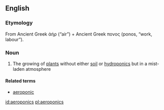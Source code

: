 ==English==

===Etymology===
From Ancient Greek ἀήρ (“air”) + Ancient Greek πονος (ponos, “work, labour”).

===Noun===
{{wikipedia}}
{{en-noun|-}}

# The growing of [[plant]]s without either [[soil]] or [[hydroponics]] but in a mist-laden atmosphere

====Related terms====
* [[aeroponic]]

[[id:aeroponics]]
[[pl:aeroponics]]